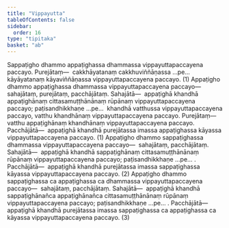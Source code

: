 ```yaml
---
title: "Vippayutta"
tableOfContents: false
sidebar:
  order: 16
type: "tipitaka"
basket: "ab"
---
```



<DynamicBreadcrumb />

<Division number="82">

<Paragraph number="724">
Sappaṭigho dhammo appaṭighassa dhammassa vippayuttapaccayena paccayo. <Emphasis>Purejātaṃ</Emphasis>—  cakkhāyatanaṃ cakkhuviññāṇassa …pe…  kāyāyatanaṃ kāyaviññāṇassa vippayuttapaccayena paccayo. (1)
</Paragraph>

<Paragraph number="725">
Appaṭigho dhammo appaṭighassa dhammassa vippayuttapaccayena paccayo—  sahajātaṃ, purejātaṃ, pacchājātaṃ. <Emphasis>Sahajātā</Emphasis>—  appaṭighā khandhā appaṭighānaṃ cittasamuṭṭhānānaṃ rūpānaṃ vippayuttapaccayena paccayo; paṭisandhikkhaṇe …pe…  khandhā vatthussa vippayuttapaccayena paccayo, vatthu khandhānaṃ vippayuttapaccayena paccayo. <Emphasis>Purejātaṃ</Emphasis>—  vatthu appaṭighānaṃ khandhānaṃ vippayuttapaccayena paccayo. <Emphasis>Pacchājātā</Emphasis>—  appaṭighā khandhā purejātassa imassa appaṭighassa kāyassa vippayuttapaccayena paccayo. (1)
</Paragraph>

<Paragraph number="726">
Appaṭigho dhammo sappaṭighassa dhammassa vippayuttapaccayena paccayo—  sahajātaṃ, pacchājātaṃ. <Emphasis>Sahajātā</Emphasis>—  appaṭighā khandhā sappaṭighānaṃ cittasamuṭṭhānānaṃ rūpānaṃ vippayuttapaccayena paccayo; paṭisandhikkhaṇe …pe… . <Emphasis>Pacchājātā</Emphasis>—  appaṭighā khandhā purejātassa imassa sappaṭighassa kāyassa vippayuttapaccayena paccayo. (2)
</Paragraph>

<Paragraph number="727">
Appaṭigho dhammo sappaṭighassa ca appaṭighassa ca dhammassa vippayuttapaccayena paccayo—  sahajātaṃ, pacchājātaṃ. <Emphasis>Sahajātā</Emphasis>—  appaṭighā khandhā sappaṭighānañca appaṭighānañca cittasamuṭṭhānānaṃ rūpānaṃ vippayuttapaccayena paccayo; paṭisandhikkhaṇe …pe… . <Emphasis>Pacchājātā</Emphasis>—  appaṭighā khandhā purejātassa imassa sappaṭighassa ca appaṭighassa ca kāyassa vippayuttapaccayena paccayo. (3)
</Paragraph>
</Division>